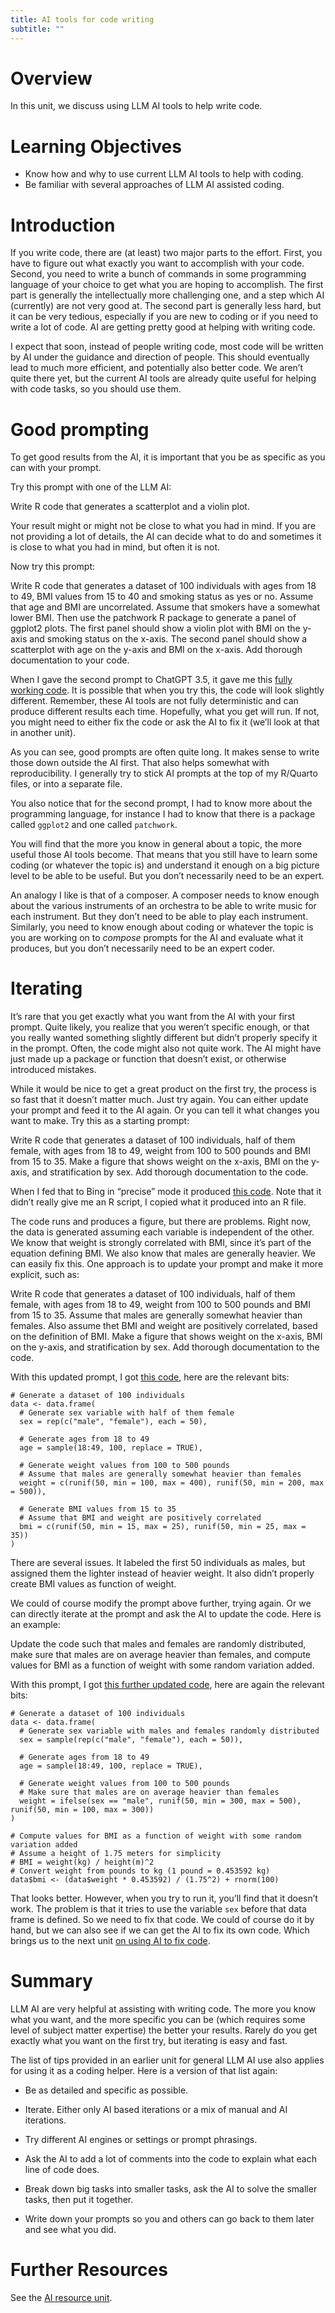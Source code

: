 ```yaml
---
title: AI tools for code writing
subtitle: ""
---
```



# Overview
In this unit, we discuss using LLM AI tools to help write code.


# Learning Objectives

* Know how and why to use current LLM AI tools to help with coding.
* Be familiar with several approaches of LLM AI assisted coding.


# Introduction

If you write code, there are (at least) two major parts to the effort. First, you have to figure out what exactly you want to accomplish with your code. Second, you need to write a bunch of commands in some programming language of your choice to get what you are hoping to accomplish. 
The first part is generally the intellectually more challenging one, and a step which AI (currently) are not very good at. The second part is generally less hard, but it can be very tedious, especially if you are new to coding or if you need to write a lot of code. AI are getting pretty good at helping with writing code.

I expect that soon, instead of people writing code, most code will be written by AI under the guidance and direction of people. This should eventually lead to much more efficient, and potentially also better code. We aren't quite there yet, but the current AI tools are already quite useful for helping with code tasks, so you should use them.

# Good prompting

To get good results from the AI, it is important that you be as specific as you can with your prompt.

Try this prompt with one of the LLM AI:

::: prompt
Write R code that generates a scatterplot and a violin plot.
:::

Your result might or might not be close to what you had in mind. If you are not providing a lot of details, the AI can decide what to do and sometimes it is close to what you had in mind, but often it is not.


Now try this prompt:

::: prompt
Write R code that generates a dataset of 100 individuals with ages from 18 to 49, BMI values from 15 to 40 and smoking status as yes or no. Assume that age and BMI are uncorrelated. Assume that smokers have a somewhat lower BMI. Then use the patchwork R package to generate a panel of ggplot2 plots. The first panel should show a violin plot with BMI on the y-axis and smoking status on the x-axis. The second panel should show a scatterplot with age on the y-axis and BMI on the x-axis. Add thorough documentation to your code.
:::

When I gave the second prompt to ChatGPT 3.5, it gave me this [fully working code](../../../code/chatgpt-example.R). It is possible that when you try this, the code will look slightly different. Remember, these AI tools are not fully deterministic and can produce different results each time. Hopefully, what you get will run. If not, you might need to either fix the code or ask the AI to fix it (we'll look at that in another unit).


As you can see, good prompts are often quite long. It makes sense to write those down outside the AI first. That also helps somewhat with reproducibility. I generally try to stick AI prompts at the top of my R/Quarto files, or into a separate file.

You also notice that for the second prompt, I had to know more about the programming language, for instance I had to know that there is a package called `ggplot2` and one called `patchwork`. 

You will find that the more you know in general about a topic, the more useful those AI tools become. That means that you still have to learn some coding (or whatever the topic is) and understand it enough on a big picture level to be able to be useful. But you don't necessarily need to be an expert.

An analogy I like is that of a composer. A composer needs to know enough about the various instruments of an orchestra to be able to write music for each instrument. But they don't need to be able to play each instrument. Similarly, you need to know enough about coding or whatever the topic is you are working on to _compose_ prompts for the AI and evaluate what it produces, but you don't necessarily need to be an expert coder.


# Iterating

It's rare that you get exactly what you want from the AI with your first prompt. Quite likely, you realize that you weren't specific enough, or that you really wanted something slightly different but didn't properly specify it in the prompt. Often, the code might also not quite work. The AI might have just made up a package or function that doesn't exist, or otherwise introduced mistakes. 

While it would be nice to get a great product on the first try, the process is so fast that it doesn't matter much. Just try again. You can either update your prompt and feed it to the AI again. Or you can tell it what changes you want to make. Try this as a starting prompt:

::: prompt
Write R code that generates a dataset of 100 individuals, half of them female, with ages from 18 to 49, weight from 100 to 500 pounds and BMI from 15 to 35. Make a figure that shows weight on the x-axis, BMI on the y-axis, and stratification by sex. Add thorough documentation to the code.
:::


When I fed that to Bing in "precise" mode it produced [this code](../../../code/bing-iterate-example.R). Note that it didn't really give me an R script, I copied what it produced into an R file.

The code runs and produces a figure, but there are problems. Right now, the data is generated assuming each variable is independent of the other. We know that weight is strongly correlated with BMI, since it's part of the equation defining BMI. We also know that males are generally heavier. We can easily fix this. One approach is to update your prompt and make it more explicit, such as: 

::: prompt
Write R code that generates a dataset of 100 individuals, half of them female, with ages from 18 to 49, weight from 100 to 500 pounds and BMI from 15 to 35. Assume that males are generally somewhat heavier than females. Also assume thet BMI and weight are positively correlated, based on the definition of BMI. Make a figure that shows weight on the x-axis, BMI on the y-axis, and stratification by sex. Add thorough documentation to the code.
:::

With this updated prompt, I got [this code](../../../code/bing-iterate-example-update1.R), here are the relevant bits:

::: output
```
# Generate a dataset of 100 individuals
data <- data.frame(
  # Generate sex variable with half of them female
  sex = rep(c("male", "female"), each = 50),
  
  # Generate ages from 18 to 49
  age = sample(18:49, 100, replace = TRUE),
  
  # Generate weight values from 100 to 500 pounds
  # Assume that males are generally somewhat heavier than females
  weight = c(runif(50, min = 100, max = 400), runif(50, min = 200, max = 500)),
  
  # Generate BMI values from 15 to 35
  # Assume that BMI and weight are positively correlated
  bmi = c(runif(50, min = 15, max = 25), runif(50, min = 25, max = 35))
)
```
:::

There are several issues. It labeled the first 50 individuals as males, but assigned them the lighter instead of heavier weight. It also didn't properly create BMI values as function of weight.

We could of course modify the prompt above further, trying again. Or we can directly iterate at the prompt and ask the AI to update the code. Here is an example:

::: prompt
Update the code such that males and females are randomly distributed, make sure that males are on average heavier than females, and compute values for BMI as a function of weight with some random variation added.
:::

With this prompt, I got [this further updated code](../../code/bing-iterate-example-update2.R), here are again the relevant bits:

::: output
```
# Generate a dataset of 100 individuals
data <- data.frame(
  # Generate sex variable with males and females randomly distributed
  sex = sample(rep(c("male", "female"), each = 50)),
  
  # Generate ages from 18 to 49
  age = sample(18:49, 100, replace = TRUE),
  
  # Generate weight values from 100 to 500 pounds
  # Make sure that males are on average heavier than females
  weight = ifelse(sex == "male", runif(50, min = 300, max = 500), runif(50, min = 100, max = 300))
)

# Compute values for BMI as a function of weight with some random variation added
# Assume a height of 1.75 meters for simplicity
# BMI = weight(kg) / height(m)^2
# Convert weight from pounds to kg (1 pound = 0.453592 kg)
data$bmi <- (data$weight * 0.453592) / (1.75^2) + rnorm(100)
```
:::

That looks better. However, when you try to run it, you'll find that it doesn't work. The problem is that it tries to use the variable `sex` before that data frame is defined. So we need to fix that code. We could of course do it by hand, but we can also see if we can get the AI to fix its own code. Which brings us to the next unit [on using AI to fix code](../ai-fix-code/ai-fix-code-R).


# Summary

LLM AI are very helpful at assisting with writing code. The more you know what you want, and the more specific you can be (which requires some level of subject matter expertise) the better your results. Rarely do you get exactly what you want on the first try, but iterating is easy and fast.

The list of tips provided in an earlier unit for general LLM AI use also applies for using it as a coding helper. Here is a version of that list again:

* Be as detailed and specific as possible.

* Iterate. Either only AI based iterations or a mix of manual and AI iterations.

* Try different AI engines or settings or prompt phrasings. 

* Ask the AI to add a lot of comments into the code to explain what each line of code does.

* Break down big tasks into smaller tasks, ask the AI to solve the smaller tasks, then put it together. 

* Write down your prompts so you and others can go back to them later and see what you did.


# Further Resources

See the [AI resource unit](../ai-resources/ai-resources.qmd).




